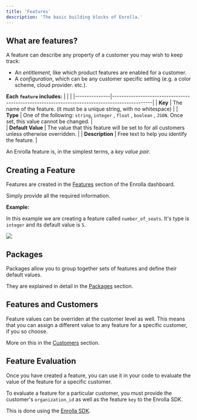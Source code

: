 ```yaml
---
title: 'Features'
description: 'The basic building blocks of Enrolla.'
---
```


## What are features?
A feature can describe any property of a customer you may wish to keep track:
- An *entitlement*, like which product features are enabled for a customer.
- A *configuration*, which can be any customer specific setting (e.g. a color scheme, cloud provider. etc.).

**Each `feature` includes:**
|           |                                                                                    |
|---------------|-----------------------------------------------------------------------------------------------|
| __Key__           | The name of the feature. (it must be a unique string, with no whitespace)                                      |
| __Type__          | One of the following: `string`, `integer` ,  `float` , `boolean` ,  `JSON`. Once set, this value cannot be changed. |  
| __Default Value__ | The value that this feature will be set to for all customers unless otherwise overridden.                       | 
| __Description__   | Free text to help you identify the feature.                                                                      |

<Note>An Enrolla feature is, in the simplest terms, a *key value pair*.</Note>


## Creating a Feature

Features are created in the [Features](https://app.enrolla.io/features) section of the Enrolla dashboard.

Simply provide all the required information.

**Example:**

In this example we are creating a feature called `number_of_seats`.
It's type is `integer` and its default value is `5`.

<Frame>
  <img src="/images/feature-create.png" />
</Frame>


## Packages

Packages allow you to group together sets of features and define their default values.

They are explained in detail in the [Packages](/concepts/packages) section.

## Features and Customers

Feature values can be overriden at the customer level as well. This means that you can assign a different value to any feature for a specific customer, if you so choose.

More on this in the [Customers](/concepts/customers) section.

## Feature Evaluation

Once you have created a feature, you can use it in your code to evaluate the value of the feature for a specific customer.

To evaluate a feature for a particular customer, you must provide the customer's `organization_id` as well as the feature `key` to the Enrolla SDK.

This is done using the [Enrolla SDK](/sdk/introduction). 
